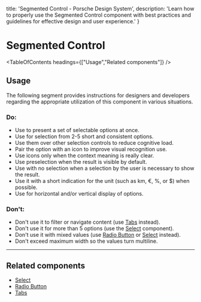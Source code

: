 
  title: 'Segmented Control - Porsche Design System',
  description: 'Learn how to properly use the Segmented Control component with best practices and guidelines for effective design and user experience.'
}

# Segmented Control <ComponentStatus tagName="p-segmented-control"></ComponentStatus>

<TableOfContents headings={["Usage","Related components"]} />

## Usage

The following segment provides instructions for designers and developers regarding the appropriate utilization of this
component in various situations.

### Do:

- Use to present a set of selectable options at once.
- Use for selection from 2-5 short and consistent options.
- Use them over other selection controls to reduce cognitive load.
- Pair the option with an icon to improve visual recognition use.
- Use icons only when the context meaning is really clear.
- Use preselection when the result is visible by default.
- Use with no selection when a selection by the user is necessary to show the result.
- Use it with a short indication for the unit (such as km, €, %, or $) when possible.
- Use for horizontal and/or vertical display of options.

### Don't:

- Don't use it to filter or navigate content (use [Tabs](/components/tabs/) instead).
- Don't use it for more than 5 options (use the [Select](/components/select-wrapper/) component).
- Don't use it with mixed values (use [Radio Button](/components/radio-button-wrapper/) or
[Select](/components/select-wrapper/) instead).
- Don't exceed maximum width so the values turn multiline.

---

## Related components

- [Select](/components/select-wrapper/)
- [Radio Button](/components/radio-button-wrapper/)
- [Tabs](/components/tabs/)
